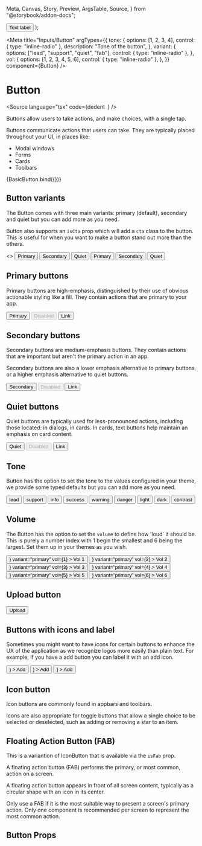   Meta,
  Canvas,
  Story,
  Preview,
  ArgsTable,
  Source,
} from "@storybook/addon-docs";

  <StoryCenteredInline>
    <Button {...args}>Text label</Button>
  </StoryCenteredInline>
);

<Meta
  title="Inputs/Button"
  argTypes={{
    tone: {
      options: [1, 2, 3, 4],
      control: { type: "inline-radio" },
      description: "Tone of the button",
    },
    variant: {
      options: ["lead", "support", "quiet", "fab"],
      control: { type: "inline-radio" },
    },
    vol: {
      options: [1, 2, 3, 4, 5, 6],
      control: { type: "inline-radio" },
    },
  }}
  component={Button}
/>

# Button

<Source
  language="tsx"
  code={dedent`
  `}
/>

Buttons allow users to take actions, and make choices, with a single tap.

Buttons communicate actions that users can take. They are typically placed throughout your UI, in places like:

- Modal windows
- Forms
- Cards
- Toolbars

<Preview>
  <Story name="a) Button">{BasicButton.bind({})}</Story>
</Preview>

<ArgsTable of={Button} />

## Button variants

The Button comes with three main variants: primary (default), secondary and quiet but you can add more as you need.

Button also supports an `isCta` prop which will add a `cta` class to the button. This is useful for when you want to make a button stand out more than the others.

<Preview>
  <Story name="b) Button variants">
    <>
      <StoryCenteredInline>
        <Button variant="primary">Primary</Button>
        <Button variant="secondary">Secondary</Button>
        <Button variant="quiet">Quiet</Button>
      </StoryCenteredInline>
      <StoryCenteredInline>
        <Button variant="primary" isCta>
          Primary
        </Button>
        <Button variant="secondary" isCta>
          Secondary
        </Button>
        <Button variant="quiet" isCta>
          Quiet
        </Button>
      </StoryCenteredInline>
    </>
  </Story>
</Preview>

## Primary buttons

Primary buttons are high-emphasis, distinguished by their use of obvious actionable styling like a fill. They contain actions that are primary to your app.

<Preview>
  <Story name="c) Primary button">
    <StoryCenteredInline>
      <Button>Primary</Button>
      <Button disabled>Disabled</Button>
      <Button elementType="a" href="#text-buttons">
        Link
      </Button>
    </StoryCenteredInline>
  </Story>
</Preview>

## Secondary buttons

Secondary buttons are medium-emphasis buttons. They contain actions that are important but aren't the primary action in an app.

Secondary buttons are also a lower emphasis alternative to primary buttons, or a higher emphasis alternative to quiet buttons.

<Preview>
  <Story name="d) Secondary button">
    <StoryCenteredInline>
      <Button variant="secondary">Secondary</Button>
      <Button variant="secondary" disabled>
        Disabled
      </Button>
      <Button variant="secondary" elementType="a" href="#text-buttons">
        Link
      </Button>
    </StoryCenteredInline>
  </Story>
</Preview>

## Quiet buttons

Quiet buttons are typically used for less-pronounced actions, including those located: in dialogs, in cards. In cards, text buttons help maintain an emphasis on card content.

<Preview>
  <Story name="e) Quiet button">
    <StoryCenteredInline>
      <Button variant="quiet">Quiet</Button>
      <Button variant="quiet" disabled>
        Disabled
      </Button>
      <Button variant="quiet" elementType="a" href="#text-buttons">
        Link
      </Button>
    </StoryCenteredInline>
  </Story>
</Preview>

## Tone

Button has the option to set the tone to the values configured in your theme, we provide some typed defaults but you can add more as you need.

<Preview>
  <Story
    name="g) Tone"
    args={{
      variant: "lead",
    }}
  >
    <StoryCenteredInline>
      <Button tone="lead">lead</Button>
      <Button tone="support">support</Button>
      <Button tone="info">info</Button>
      <Button tone="success">success</Button>
      <Button tone="warning">warning</Button>
      <Button tone="danger">danger</Button>
      <Button tone="light">light</Button>
      <Button tone="dark">dark</Button>
      <Button tone="contrast">contrast</Button>
    </StoryCenteredInline>
  </Story>
</Preview>

## Volume

The Button has the option to set the `volume` to define how 'loud` it should be. This is purely a number index with 1 begin the smallest and 6 being the largest. Set them up in your themes as you wish.

<Preview>
  <Story
    name="h) Volume"
    args={{
      variant: "primary",
    }}
  >
    <StoryCenteredInline>
      <Button
        icon={
          <Icon>
            <path d="M14 7h-5v-5h-2v5h-5v2h5v5h2v-5h5v-2z"></path>
          </Icon>
        }
        variant="primary"
        vol={1}
      >
        Vol 1
      </Button>
      <Button
        icon={
          <Icon>
            <path d="M14 7h-5v-5h-2v5h-5v2h5v5h2v-5h5v-2z"></path>
          </Icon>
        }
        variant="primary"
        vol={2}
      >
        Vol 2
      </Button>
      <Button
        icon={
          <Icon>
            <path d="M14 7h-5v-5h-2v5h-5v2h5v5h2v-5h5v-2z"></path>
          </Icon>
        }
        variant="primary"
        vol={3}
      >
        Vol 3
      </Button>
      <Button
        icon={
          <Icon>
            <path d="M14 7h-5v-5h-2v5h-5v2h5v5h2v-5h5v-2z"></path>
          </Icon>
        }
        variant="primary"
        vol={4}
      >
        Vol 4
      </Button>
      <Button
        icon={
          <Icon>
            <path d="M14 7h-5v-5h-2v5h-5v2h5v5h2v-5h5v-2z"></path>
          </Icon>
        }
        variant="primary"
        vol={5}
      >
        Vol 5
      </Button>
      <Button
        icon={
          <Icon>
            <path d="M14 7h-5v-5h-2v5h-5v2h5v5h2v-5h5v-2z"></path>
          </Icon>
        }
        variant="primary"
        vol={6}
      >
        Vol 6
      </Button>
    </StoryCenteredInline>
  </Story>
</Preview>

## Upload button

<Preview>
  <Story
    name="i) Upload button"
    args={{
      variant: "lead",
    }}
  >
    <StoryCenteredInline>
      <label htmlFor="contained-button-file">
        <input
          hidden
          accept="image/*"
          id="contained-button-file"
          multiple
          type="file"
        />
        <Button variant="primary" elementType="span">
          Upload
        </Button>
      </label>
    </StoryCenteredInline>
  </Story>
</Preview>

## Buttons with icons and label

Sometimes you might want to have icons for certain buttons to enhance the UX of the application as we recognize logos more easily than plain text. For example, if you have a add button you can label it with an add icon.

<Preview>
  <Story
    name="j) Icon and label buttons"
    args={{
      variant: "lead",
    }}
  >
    <StoryCenteredInline>
      <Button
        variant="primary"
        iconPos="end"
        icon={
          <Icon>
            <path d="M14 7h-5v-5h-2v5h-5v2h5v5h2v-5h5v-2z"></path>
          </Icon>
        }
      >
        Add
      </Button>
      <Button
        variant="secondary"
        iconPos="start"
        icon={
          <Icon>
            <path d="M14 7h-5v-5h-2v5h-5v2h5v5h2v-5h5v-2z"></path>
          </Icon>
        }
      >
        Add
      </Button>
      <Button
        variant="quiet"
        iconPos="end"
        icon={
          <Icon>
            <path d="M14 7h-5v-5h-2v5h-5v2h5v5h2v-5h5v-2z"></path>
          </Icon>
        }
      >
        Add
      </Button>
    </StoryCenteredInline>
  </Story>
</Preview>

## Icon button

Icon buttons are commonly found in appbars and toolbars.

Icons are also appropriate for toggle buttons that allow a single choice to be selected or deselected, such as adding or removing a star to an item.

<Preview>
  <Story
    name="k) Icon button"
    args={{
      variant: "primary",
    }}
  >
    <StoryCenteredInline>
      <IconButton vol={1}>
        <Icon alt="Add">
          <path d="M14 7h-5v-5h-2v5h-5v2h5v5h2v-5h5v-2z"></path>
        </Icon>
      </IconButton>
      <IconButton vol={2}>
        <Icon alt="Add">
          <path d="M14 7h-5v-5h-2v5h-5v2h5v5h2v-5h5v-2z"></path>
        </Icon>
      </IconButton>
      <IconButton>
        <Icon alt="Add">
          <path d="M14 7h-5v-5h-2v5h-5v2h5v5h2v-5h5v-2z"></path>
        </Icon>
      </IconButton>
      <IconButton vol={4}>
        <Icon alt="Add">
          <path d="M14 7h-5v-5h-2v5h-5v2h5v5h2v-5h5v-2z"></path>
        </Icon>
      </IconButton>
      <IconButton vol={5}>
        <Icon alt="Add">
          <path d="M14 7h-5v-5h-2v5h-5v2h5v5h2v-5h5v-2z"></path>
        </Icon>
      </IconButton>
      <IconButton vol={6}>
        <Icon alt="Add">
          <path d="M14 7h-5v-5h-2v5h-5v2h5v5h2v-5h5v-2z"></path>
        </Icon>
      </IconButton>
    </StoryCenteredInline>
  </Story>
</Preview>

## Floating Action Button (FAB)

This is a variantion of IconButton that is available via the `isFab` prop.

A floating action button (FAB) performs the primary, or most common, action on a screen.

A floating action button appears in front of all screen content, typically as a circular shape with an icon in its center.

Only use a FAB if it is the most suitable way to present a screen's primary action. Only one component is recommended per screen to represent the most common action.

<Preview>
  <Story name="f) Floating action button (FAB)">
    <StoryCenteredInline>
      <IconButton vol={1} tone="light" isFab>
        <Icon alt="Add">
          <path d="M14 7h-5v-5h-2v5h-5v2h5v5h2v-5h5v-2z"></path>
        </Icon>
      </IconButton>
      <IconButton vol={1} tone="lead" isFab>
        <Icon alt="Add">
          <path d="M14 7h-5v-5h-2v5h-5v2h5v5h2v-5h5v-2z"></path>
        </Icon>
      </IconButton>
      <IconButton vol={2} tone="support" isFab>
        <Icon alt="Add">
          <path d="M14 7h-5v-5h-2v5h-5v2h5v5h2v-5h5v-2z"></path>
        </Icon>
      </IconButton>
      <IconButton vol={3} tone="info" isFab>
        <Icon alt="Add">
          <path d="M14 7h-5v-5h-2v5h-5v2h5v5h2v-5h5v-2z"></path>
        </Icon>
      </IconButton>
      <IconButton vol={4} tone="success" isFab>
        <Icon alt="Add">
          <path d="M14 7h-5v-5h-2v5h-5v2h5v5h2v-5h5v-2z"></path>
        </Icon>
      </IconButton>
      <IconButton vol={5} tone="warning" isFab>
        <Icon alt="Add">
          <path d="M14 7h-5v-5h-2v5h-5v2h5v5h2v-5h5v-2z"></path>
        </Icon>
      </IconButton>
      <IconButton vol={6} tone="danger" isFab>
        <Icon alt="Add">
          <path d="M14 7h-5v-5h-2v5h-5v2h5v5h2v-5h5v-2z"></path>
        </Icon>
      </IconButton>
    </StoryCenteredInline>
  </Story>
</Preview>

## Button Props

<ArgsTable of={Button} />
